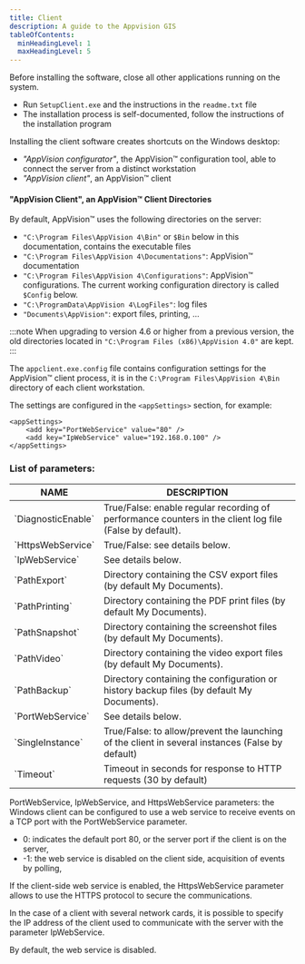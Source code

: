 ```yaml
---
title: Client
description: A guide to the Appvision GIS
tableOfContents:
  minHeadingLevel: 1
  maxHeadingLevel: 5
---
```


Before installing the software, close all other applications running on the system.

- Run `SetupClient.exe` and the instructions in the `readme.txt` file
- The installation process is self-documented, follow the instructions of the installation program

Installing the client software creates shortcuts on the Windows desktop:

- _"AppVision configurator"_, the AppVision™ configuration tool, able to connect the server from a distinct workstation
- _"AppVision client"_, an AppVision™ client

#### "AppVision Client", an AppVision™ Client Directories

By default, AppVision™ uses the following directories on the server:

- `"C:\Program Files\AppVision 4\Bin"` or `$Bin` below in this documentation, contains the executable files
- `"C:\Program Files\AppVision 4\Documentations"`: AppVision™ documentation
- `"C:\Program Files\AppVision 4\Configurations"`: AppVision™ configurations. The current working configuration directory is called `$Config` below.
- `"C:\ProgramData\AppVision 4\LogFiles"`: log files
- `"Documents\AppVision"`: export files, printing, ...

:::note
When upgrading to version 4.6 or higher from a previous version, the old directories located in `"C:\Program Files (x86)\AppVision 4.0"` are kept.
:::


The `appclient.exe.config` file contains configuration settings for the AppVision™ client process, it is in the `C:\Program Files\AppVision 4\Bin` directory of each client workstation.

The settings are configured in the `<appSettings>` section, for example:

```
<appSettings>
    <add key="PortWebService" value="80" />
    <add key="IpWebService" value="192.168.0.100" />
</appSettings>
```

### List of parameters:

<table>
    <thead>
        <tr class="first-row">
            <th>NAME</th>
            <th>DESCRIPTION</th>
        </tr>
    </thead>
    <tbody>
        <tr>
            <td>`DiagnosticEnable`</td>
            <td>True/False: enable regular recording of performance counters in the client log file (False by default).</td>
        </tr>
        <tr>
            <td>`HttpsWebService`</td>
            <td>True/False: see details below.</td>
        </tr>
        <tr>
            <td>`IpWebService`</td>
            <td>See details below.</td>
        </tr>
        <tr>
            <td>`PathExport`</td>
            <td>Directory containing the CSV export files (by default My Documents).</td>
        </tr>
        <tr>
            <td>`PathPrinting`</td>
            <td>Directory containing the PDF print files (by default My Documents).</td>
        </tr>
        <tr>
            <td>`PathSnapshot`</td>
            <td>Directory containing the screenshot files (by default My Documents).</td>
        </tr>
        <tr>
            <td>`PathVideo`</td>
            <td>Directory containing the video export files (by default My Documents).</td>
        </tr>
        <tr>
            <td>`PathBackup`</td>
            <td>Directory containing the configuration or history backup files (by default My Documents).</td>
        </tr>
        <tr>
            <td>`PortWebService`</td>
            <td>See details below.</td>
        </tr>
        <tr>
            <td>`SingleInstance`</td>
            <td>True/False: to allow/prevent the launching of the client in several instances (False by default)</td>
        </tr>
        <tr>
            <td>`Timeout`</td>
            <td>Timeout in seconds for response to HTTP requests (30 by default)</td>
        </tr>
    </tbody>
</table>

PortWebService, IpWebService, and HttpsWebService parameters: the Windows client can be configured to use a web service to receive events on a TCP port with the PortWebService parameter.

- 0: indicates the default port 80, or the server port if the client is on the server,
- -1: the web service is disabled on the client side, acquisition of events by polling,

If the client-side web service is enabled, the HttpsWebService parameter allows to use the HTTPS protocol to secure the communications.

In the case of a client with several network cards, it is possible to specify the IP address of the client used to communicate with the server with the parameter IpWebService.

By default, the web service is disabled.